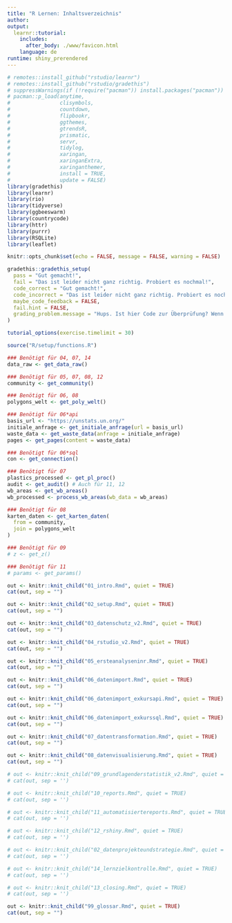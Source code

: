 ```yaml
---
title: "R Lernen: Inhaltsverzeichnis"
author:
output: 
  learnr::tutorial:
    includes:
      after_body: ./www/favicon.html
    language: de
runtime: shiny_prerendered
---
```


```r
# remotes::install_github("rstudio/learnr")
# remotes::install_github("rstudio/gradethis")
# suppressWarnings(if (!require("pacman")) install.packages("pacman"))
# pacman::p_load(anytime,
#                clisymbols,
#                countdown,
#                flipbookr,
#                ggthemes,
#                gtrendsR,
#                prismatic,
#                servr,
#                tidylog,
#                xaringan,
#                xaringanExtra,
#                xaringanthemer,
#                install = TRUE,
#                update = FALSE)
library(gradethis)
library(learnr)
library(rio)
library(tidyverse)
library(ggbeeswarm)
library(countrycode)
library(httr)
library(purrr)
library(RSQLite)
library(leaflet)

knitr::opts_chunk$set(echo = FALSE, message = FALSE, warning = FALSE)

gradethis::gradethis_setup(
  pass = "Gut gemacht!",
  fail = "Das ist leider nicht ganz richtig. Probiert es nochmal!",
  code_correct = "Gut gemacht!",
  code_incorrect = "Das ist leider nicht ganz richtig. Probiert es nochmal!",
  maybe_code_feedback = FALSE,
  fail.hint = FALSE,
  grading_problem.message = "Hups. Ist hier Code zur Überprüfung? Wenn ja, dann liegt der Fehler bei uns. Schickt Nina bitte einen Screenshot mit der Übung und Eurer Lösung."
)

tutorial_options(exercise.timelimit = 30)

source("R/setup/functions.R")

### Benötigt für 04, 07, 14
data_raw <- get_data_raw()

### Benötigt für 05, 07, 08, 12
community <- get_community()

### Benötigt für 06, 08
polygons_welt <- get_poly_welt()

### Benötigt für 06*api
basis_url <- "https://unstats.un.org/"
initiale_anfrage <- get_initiale_anfrage(url = basis_url)
waste_data <- get_waste_data(anfrage = initiale_anfrage)
pages <- get_pages(content = waste_data)

### Benötigt für 06*sql
con <- get_connection()

### Benötigt für 07
plastics_processed <- get_pl_proc()
audit <- get_audit() # Auch für 11, 12
wb_areas <- get_wb_areas()
wb_processed <- process_wb_areas(wb_data = wb_areas)

### Benötigt für 08
karten_daten <- get_karten_daten(
  from = community,
  join = polygons_welt
)

### Benötigt für 09
# z <- get_z()

### Benötigt für 11
# params <- get_params()

``` 

<!-- ## Willkommen -->
```r
out <- knitr::knit_child("01_intro.Rmd", quiet = TRUE)
cat(out, sep = "")
```

<!-- ## Setup -->
```r
out <- knitr::knit_child("02_setup.Rmd", quiet = TRUE)
cat(out, sep = "")
```

<!-- ## Datenschutz und Datenethik -->
```r
out <- knitr::knit_child("03_datenschutz_v2.Rmd", quiet = TRUE)
cat(out, sep = "")
```

<!-- ## Einführung in RStudio -->
```r
out <- knitr::knit_child("04_rstudio_v2.Rmd", quiet = TRUE)
cat(out, sep = "")
```

<!-- Daten verstehen mit R -->
```r
out <- knitr::knit_child("05_ersteanalyseninr.Rmd", quiet = TRUE)
cat(out, sep = "")
```

<!-- ## Datenimport und APIs -->
```r
out <- knitr::knit_child("06_datenimport.Rmd", quiet = TRUE)
cat(out, sep = "")
```

<!-- ## Exkurs: APIs-->
```r
out <- knitr::knit_child("06_datenimport_exkursapi.Rmd", quiet = TRUE)
cat(out, sep = "")
```

<!-- ## Exkurs: SQL -->
```r
out <- knitr::knit_child("06_datenimport_exkurssql.Rmd", quiet = TRUE)
cat(out, sep = "")
```

<!-- ## Datentransformation -->
```r
out <- knitr::knit_child("07_datentransformation.Rmd", quiet = TRUE)
cat(out, sep = "")
```

<!-- ## Datenvisualisierung  -->
```r
out <- knitr::knit_child("08_datenvisualisierung.Rmd", quiet = TRUE)
cat(out, sep = "")
```

<!-- ## Grundlagen der Statistik -->
```r
# out <- knitr::knit_child("09_grundlagenderstatistik_v2.Rmd", quiet = TRUE)
# cat(out, sep = '')
```

<!-- ## Reports in R Markdown -->
```r
# out <- knitr::knit_child("10_reports.Rmd", quiet = TRUE)
# cat(out, sep = '')
```

<!-- ## Reportautomatisierung -->
```r
# out <- knitr::knit_child("11_automatisiertereports.Rmd", quiet = TRUE)
# cat(out, sep = '')
```

<!-- ## Interaktive Visualisierungen -->
```r
# out <- knitr::knit_child("12_rshiny.Rmd", quiet = TRUE)
# cat(out, sep = '')
```

<!-- ## Datenprojekte aus der Zivilgesellschaft -->
```r
# out <- knitr::knit_child("02_datenprojekteundstrategie.Rmd", quiet = TRUE)
# cat(out, sep = '')
```

<!-- ## Lernzielkontrolle -->
```r
# out <- knitr::knit_child("14_lernzielkontrolle.Rmd", quiet = TRUE)
# cat(out, sep = '')
```

<!-- ## Und jetzt? -->
```r
# out <- knitr::knit_child("13_closing.Rmd", quiet = TRUE)
# cat(out, sep = '')
```

<!-- ## Glossar -->
```r
out <- knitr::knit_child("99_glossar.Rmd", quiet = TRUE)
cat(out, sep = "")
```
